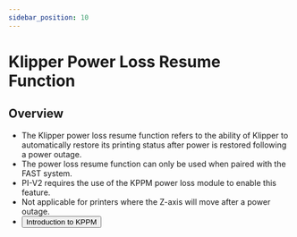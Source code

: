 ```yaml
---
sidebar_position: 10
---
```



# Klipper Power Loss Resume Function

## Overview

- The Klipper power loss resume function refers to the ability of Klipper to automatically restore its printing status after power is restored following a power outage.
- The power loss resume function can only be used when paired with the FAST system.
- PI-V2 requires the use of the KPPM power loss module to enable this feature.
- Not applicable for printers where the Z-axis will move after a power outage.
- <Button variant="contained" disableElevation component="a" rel="noopener" href="/docs/ProductDoc/ExtensionBoard/fly-kppm">Introduction to KPPM</Button>

<KPPM power_pine="!host:gpiochip0/gpio260" />
